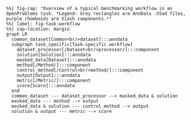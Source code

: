 ```mermaid
%%| fig-cap: "Overview of a typical benchmarking workflow in an OpenProblems task. *Legend: Grey rectangles are AnnData .h5ad files, purple rhomboids are Viash components.*"
%%| label: fig-task-workflow
%%| cap-location: margin
graph LR
  common_dataset[Common<br/>dataset]:::anndata
  subgraph task_specific[Task-specific workflow]
    dataset_processor[/Dataset<br/>processor/]:::component
    solution[Solution]:::anndata
    masked_data[Dataset]:::anndata
    method[/Method/]:::component
    control_method[/Control<br/>method/]:::component
    output[Output]:::anndata
    metric[/Metric/]:::component
    score[Score]:::anndata
  end
  common_dataset --- dataset_processor --> masked_data & solution
  masked_data --- method --> output
  masked_data & solution --- control_method --> output
  solution & output --- metric --> score
```